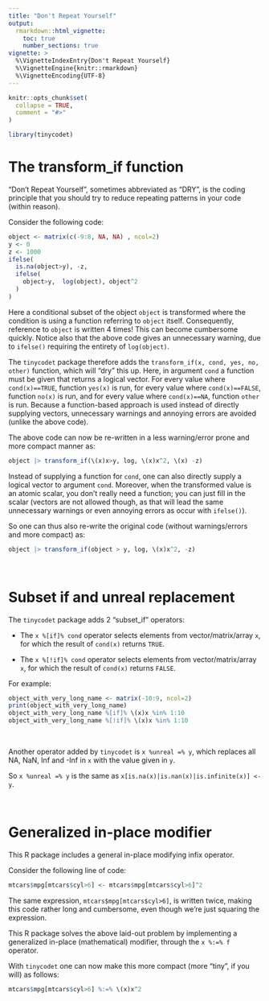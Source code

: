 ---
title: "Don't Repeat Yourself"
output:
  rmarkdown::html_vignette:
    toc: true
    number_sections: true
vignette: >
  %\VignetteIndexEntry{Don't Repeat Yourself}
  %\VignetteEngine{knitr::rmarkdown}
  %\VignetteEncoding{UTF-8}
---

```{r, include = FALSE}
knitr::opts_chunk$set(
  collapse = TRUE,
  comment = "#>"
)
```

```{r setup}
library(tinycodet)
```


# The transform_if function

"Don't Repeat Yourself", sometimes abbreviated as "DRY", is the coding principle that you should try to reduce repeating patterns in your code (within reason).

Consider the following code:


```{r echo=TRUE}
object <- matrix(c(-9:8, NA, NA) , ncol=2)
y <- 0
z <- 1000
ifelse(
  is.na(object>y), -z,
  ifelse(
    object>y,  log(object), object^2
  )
)
```


Here a conditional subset of the object `object` is transformed where the condition is using a function referring to `object` itself. Consequently, reference to `object` is written 4 times! This can become cumbersome quickly. Notice also that the above code gives an unnecessary warning, due to `ifelse()` requiring the entirety of `log(object)`.


The `tinycodet` package therefore adds the `transform_if(x, cond, yes, no, other)` function, which will "dry" this up.
Here, in argument `cond` a function must be given that returns a logical vector. For every value where `cond(x)==TRUE`, function `yes(x)` is run, for every value where `cond(x)==FALSE`, function `no(x)` is run, and for every value where `cond(x)==NA`, function `other` is run. Because a function-based approach is used instead of directly supplying vectors, unnecessary warnings and annoying errors are avoided (unlike the above code).

The above code can now be re-written in a less warning/error prone and more compact manner as:

```{r echo=TRUE}
object |> transform_if(\(x)x>y, log, \(x)x^2, \(x) -z)
```


Instead of supplying a function for `cond`, one can also directly supply a logical vector to argument `cond`. Moreover, when the transformed value is an atomic scalar, you don't really need a function; you can just fill in the scalar (vectors are not allowed though, as that will lead the same unnecessary warnings or even annoying errors as occur with `ifelse()`).

So one can thus also re-write the original code (without warnings/errors and more compact) as:

```{r echo=TRUE}
object |> transform_if(object > y, log, \(x)x^2, -z)
```

&nbsp;

# Subset if and unreal replacement

The `tinycodet` package adds 2 "subset_if" operators:

 - The `x %[if]% cond` operator selects elements from vector/matrix/array `x`, for which the result of `cond(x)` returns `TRUE`.

 - The `x %[!if]% cond` operator selects elements from vector/matrix/array `x`, for which the result of `cond(x)` returns `FALSE`.

For example:

```{r}
object_with_very_long_name <- matrix(-10:9, ncol=2)
print(object_with_very_long_name)
object_with_very_long_name %[if]% \(x)x %in% 1:10
object_with_very_long_name %[!if]% \(x)x %in% 1:10
```

&nbsp;

Another operator added by `tinycodet` is `x %unreal =% y`, which replaces all NA, NaN, Inf and -Inf in `x` with the value given in `y`.

So `x %unreal =% y` is the same as `x[is.na(x)|is.nan(x)|is.infinite(x)] <- y`.


&nbsp;


# Generalized in-place modifier


This R package includes a general in-place modifying infix operator.

Consider the following line of code:

```{r eval=FALSE}
mtcars$mpg[mtcars$cyl>6] <- mtcars$mpg[mtcars$cyl>6]^2
```

The same expression, `mtcars$mpg[mtcars$cyl>6]`, is written twice, making this code rather long and cumbersome, even though we're just squaring the expression. 

This R package solves the above laid-out problem by implementing a generalized in-place (mathematical) modifier, through the `x %:=% f` operator.

With `tinycodet` one can now make this more compact (more "tiny", if you will) as follows:

```{r eval=FALSE}
mtcars$mpg[mtcars$cyl>6] %:=% \(x)x^2
```



&nbsp;

